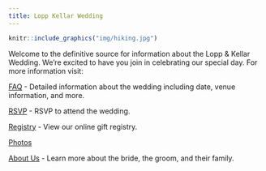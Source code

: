 ```yaml
---
title: Lopp Kellar Wedding
---
```


```r
knitr::include_graphics("img/hiking.jpg")
```



Welcome to the definitive source for information about the Lopp & Kellar Wedding. We're excited to have you join in celebrating our special day. For more information visit:

[FAQ](http://slopp.github.io/elopped/about) - Detailed information about the wedding including date, venue information, and more.

[RSVP](http://seandemo.shinyapps.io/elopped) - RSVP to attend the wedding.

[Registry]()  - View our online gift registry.

[Photos](http://slopp.github.io/elopped/photos)

[About Us](http://slopp.github.io/elopped/aboutus) - Learn more about the bride, the groom, and their family.

